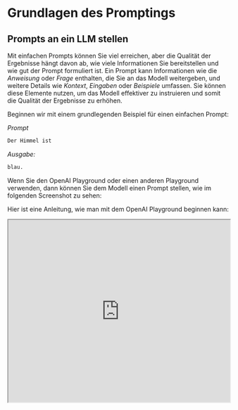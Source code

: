 # Grundlagen des Promptings


## Prompts an ein LLM stellen

Mit einfachen Prompts können Sie viel erreichen, aber die Qualität der Ergebnisse hängt davon ab, wie viele Informationen Sie bereitstellen und wie gut der Prompt formuliert ist. Ein Prompt kann Informationen wie die *Anweisung* oder *Frage* enthalten, die Sie an das Modell weitergeben, und weitere Details wie *Kontext*, *Eingaben* oder *Beispiele* umfassen. Sie können diese Elemente nutzen, um das Modell effektiver zu instruieren und somit die Qualität der Ergebnisse zu erhöhen.

Beginnen wir mit einem grundlegenden Beispiel für einen einfachen Prompt:

*Prompt*

```md
Der Himmel ist
```

*Ausgabe:*
```md
blau.
```

Wenn Sie den OpenAI Playground oder einen anderen Playground verwenden, dann können Sie dem Modell einen Prompt stellen, wie im folgenden Screenshot zu sehen: 

<Screenshot src={INTRO1} alt="INTRO1" />

Hier ist eine Anleitung, wie man mit dem OpenAI Playground beginnen kann:

<iframe width="100%"
  height="415px"
  src="https://www.youtube.com/embed/iwYtzPJELkk?si=irua5h_wHrkNCY0V" allow="accelerometer; autoplay; clipboard-write; encrypted-media; gyroscope; picture-in-picture"
  allowFullScreen
  />


Zu beachten ist, dass man bei der Verwendung der OpenAI-Chatmodelle wie `gtp-3.5-turbo` oder `gpt-4` die Struktur des Prompts mit drei verschiedenen Rollen gestalten kann: `system`, `user` und `assistant`. Eine Eingabe mit `system` ist nicht erforderlich, hilft aber, das Gesamtverhalten des Assistenten festzulegen. Das obige Beispiel beinhaltet nur eine Nutzernachricht, mit der man das Modell direkt auffordern kann. Zur Vereinfachung wird in allen Beispielen, außer es ist ausdrücklich erwähnt, nur die `user`-Nachricht verwendet, um das `gtp-3.5-turbo` Modell zu prompten. Die `assistant`-Nachricht im obigen Beispiel entspricht der Modellantwort. Man kann auch eine Assistentennachricht definieren, um Beispiele für das gewünschte Verhalten zu übermitteln, das man erreichen möchte. Mehr über das Arbeiten mit Chatmodellen kann man [hier](https://www.promptingguide.ai/models/chatgpt) erfahren.

Man kann aus dem obigen Beispielprompt erkennen, dass das Sprachmodell mit einer Sequenz von Token antwortet, die im Kontext `"Der Himmel ist"` Sinn ergeben. Die Ausgabe könnte unerwartet oder weit von der Aufgabe entfernt sein, die man erreichen möchte. Tatsächlich hebt dieses einfache Beispiel die Notwendigkeit hervor, mehr Kontext oder Anweisungen darüber zu geben, was man speziell mit dem System erreichen möchte. Darum geht es beim Prompt-Engineering.

Versuchen wir es ein wenig zu verbessern:

*Prompt:*
```
Vervollständige diesen Satz:

Der Himmel ist
```

*Ausgabe:*

```
blau am Tag und dunkel in der Nacht.
```

Ist das besser? Nun, mit dem oben genannten Prompt weisen Sie das Modell an, den Satz zu vervollständigen, sodass das Ergebnis viel besser aussieht, da es genau dem folgt, was Sie ihm gesagt haben ("vervollständigen Sie den Satz"). Dieser Ansatz, effektive Prompts zu entwerfen, um das Modell anzuweisen, eine gewünschte Aufgabe auszuführen, wird in diesem Leitfaden als **Prompt-Engineering** bezeichnet.

Das oben gezeigte Beispiel ist eine grundlegende Veranschaulichung dessen, was heute mit LLMs möglich ist. Die heutigen LLMs sind in der Lage, alle Arten von fortgeschrittenen Aufgaben zu erfüllen, von der Textzusammenfassung über mathematische Argumentation bis hin zur Codegenerierung.

## Prompt-Formatierung

Sie haben oben bereits einen sehr einfachen Prompt ausprobiert. Ein Standard-Prompt hat das folgende Format:

```
<Frage>?
```

oder 

```
<Anweisung>
```
 
Sie können dies in ein Frage-Antwort-Format umformen, das in vielen QA-Datensätzen Standard ist, wie folgt:

```
Q: <Frage>?
A: 
```

Wenn man wie oben vorgeht, spricht man auch von *Zero-Shot-Prompting*, d.h., man fordert das Modell direkt zu einer Antwort auf, ohne Beispiele oder Demonstrationen über die Aufgabe zu geben, die es erfüllen soll. Einige große Sprachmodelle haben die Fähigkeit zum Zero-Shot-Prompting, aber das hängt von der Komplexität und dem Wissen über die jeweilige Aufgabe sowie den Aufgaben ab, für die das Modell gut trainiert wurde.

Ein konkretes Prompt-Beispiel ist wie folgt:

*Prompt*
```
Q: Was ist Prompt-Engineering?
```

Bei einigen der neueren Modelle kann man den Teil "Q:" weglassen, da es vom Modell aufgrund der Zusammensetzung der Sequenz als Fragebeantwortungsaufgabe impliziert und verstanden wird. Mit anderen Worten, der Prompt könnte wie folgt vereinfacht werden:

*Prompt*
```
Was ist Prompt-Engineering?
```

Angesichts des obigen Standardformats ist eine beliebte und effektive Technik beim Prompting als *Few-Shot Prompting* bekannt, bei der Sie Beispiele (d.h. Demonstrationen) bereitstellen. Sie können Few-Shot Prompts wie folgt formatieren:

```
<Frage>?
<Antwort>

<Frage>?
<Antwort>

<Frage>?
<Antwort>

<Frage>?

```

Die QA-Format-Version würde so aussehen:

```
Q: <Frage>?
A: <Antwort>

Q: <Frage>?
A: <Antwort>

Q: <Frage>?
A: <Antwort>

Q: <Frage>?
A:
```

Beachten Sie, dass die QA-Formatierung nicht erforderlich ist. Das Format des Prompts hängt von der jeweiligen Aufgabe ab. Beispielsweise können Sie eine einfache Klassifizierungsaufgabe durchführen und Beispiele geben, die die Aufgabe veranschaulichen, wie folgt:

*Prompt:*
```
Das ist toll! // Positiv
Das ist schlecht! // Negativ
Wow, der Film war klasse! // Positiv
Was für eine fürchterliche Vorstellung! //
```

*Ausgabe:*
```
Negativ
```

Few-Shot Prompts ermöglichen das in-context learning, also die Fähigkeit von Sprachmodellen, Aufgaben anhand einiger Demonstrationen zu erlernen. Wir diskutieren das Zero-Shot-Prompting und das Few-Shot-Prompting ausführlicher in den kommenden Abschnitten.
